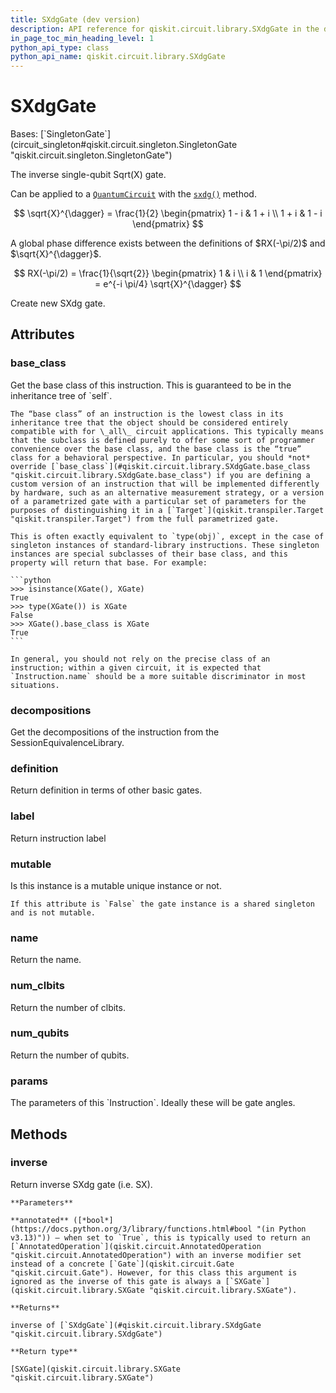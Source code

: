 ```yaml
---
title: SXdgGate (dev version)
description: API reference for qiskit.circuit.library.SXdgGate in the dev version of qiskit
in_page_toc_min_heading_level: 1
python_api_type: class
python_api_name: qiskit.circuit.library.SXdgGate
---
```


# SXdgGate

<Class id="qiskit.circuit.library.SXdgGate" isDedicatedPage={true} github="https://github.com/Qiskit/qiskit/tree/main/qiskit/circuit/library/standard_gates/sx.py#L142-L210" signature="qiskit.circuit.library.SXdgGate(*args, _force_mutable=False, **kwargs)" modifiers="class">
  Bases: [`SingletonGate`](circuit_singleton#qiskit.circuit.singleton.SingletonGate "qiskit.circuit.singleton.SingletonGate")

  The inverse single-qubit Sqrt(X) gate.

  Can be applied to a [`QuantumCircuit`](qiskit.circuit.QuantumCircuit "qiskit.circuit.QuantumCircuit") with the [`sxdg()`](qiskit.circuit.QuantumCircuit#sxdg "qiskit.circuit.QuantumCircuit.sxdg") method.

$$
\sqrt{X}^{\dagger} = \frac{1}{2} \begin{pmatrix}
1 - i & 1 + i \\
1 + i & 1 - i
\end{pmatrix}
$$

  <Admonition title="Note" type="note">
    A global phase difference exists between the definitions of $RX(-\pi/2)$ and $\sqrt{X}^{\dagger}$.

$$
RX(-\pi/2) = \frac{1}{\sqrt{2}} \begin{pmatrix}
1 & i \\
i & 1
\end{pmatrix}
= e^{-i \pi/4} \sqrt{X}^{\dagger}
$$
  </Admonition>

  Create new SXdg gate.

  ## Attributes

  ### base\_class

  <Attribute id="qiskit.circuit.library.SXdgGate.base_class">
    Get the base class of this instruction. This is guaranteed to be in the inheritance tree of `self`.

    The “base class” of an instruction is the lowest class in its inheritance tree that the object should be considered entirely compatible with for \_all\_ circuit applications. This typically means that the subclass is defined purely to offer some sort of programmer convenience over the base class, and the base class is the “true” class for a behavioral perspective. In particular, you should *not* override [`base_class`](#qiskit.circuit.library.SXdgGate.base_class "qiskit.circuit.library.SXdgGate.base_class") if you are defining a custom version of an instruction that will be implemented differently by hardware, such as an alternative measurement strategy, or a version of a parametrized gate with a particular set of parameters for the purposes of distinguishing it in a [`Target`](qiskit.transpiler.Target "qiskit.transpiler.Target") from the full parametrized gate.

    This is often exactly equivalent to `type(obj)`, except in the case of singleton instances of standard-library instructions. These singleton instances are special subclasses of their base class, and this property will return that base. For example:

    ```python
    >>> isinstance(XGate(), XGate)
    True
    >>> type(XGate()) is XGate
    False
    >>> XGate().base_class is XGate
    True
    ```

    In general, you should not rely on the precise class of an instruction; within a given circuit, it is expected that `Instruction.name` should be a more suitable discriminator in most situations.
  </Attribute>

  ### decompositions

  <Attribute id="qiskit.circuit.library.SXdgGate.decompositions">
    Get the decompositions of the instruction from the SessionEquivalenceLibrary.
  </Attribute>

  ### definition

  <Attribute id="qiskit.circuit.library.SXdgGate.definition">
    Return definition in terms of other basic gates.
  </Attribute>

  ### label

  <Attribute id="qiskit.circuit.library.SXdgGate.label">
    Return instruction label
  </Attribute>

  ### mutable

  <Attribute id="qiskit.circuit.library.SXdgGate.mutable">
    Is this instance is a mutable unique instance or not.

    If this attribute is `False` the gate instance is a shared singleton and is not mutable.
  </Attribute>

  ### name

  <Attribute id="qiskit.circuit.library.SXdgGate.name">
    Return the name.
  </Attribute>

  ### num\_clbits

  <Attribute id="qiskit.circuit.library.SXdgGate.num_clbits">
    Return the number of clbits.
  </Attribute>

  ### num\_qubits

  <Attribute id="qiskit.circuit.library.SXdgGate.num_qubits">
    Return the number of qubits.
  </Attribute>

  ### params

  <Attribute id="qiskit.circuit.library.SXdgGate.params">
    The parameters of this `Instruction`. Ideally these will be gate angles.
  </Attribute>

  ## Methods

  ### inverse

  <Function id="qiskit.circuit.library.SXdgGate.inverse" github="https://github.com/Qiskit/qiskit/tree/main/qiskit/circuit/library/standard_gates/sx.py#L195-L207" signature="inverse(annotated=False)">
    Return inverse SXdg gate (i.e. SX).

    **Parameters**

    **annotated** ([*bool*](https://docs.python.org/3/library/functions.html#bool "(in Python v3.13)")) – when set to `True`, this is typically used to return an [`AnnotatedOperation`](qiskit.circuit.AnnotatedOperation "qiskit.circuit.AnnotatedOperation") with an inverse modifier set instead of a concrete [`Gate`](qiskit.circuit.Gate "qiskit.circuit.Gate"). However, for this class this argument is ignored as the inverse of this gate is always a [`SXGate`](qiskit.circuit.library.SXGate "qiskit.circuit.library.SXGate").

    **Returns**

    inverse of [`SXdgGate`](#qiskit.circuit.library.SXdgGate "qiskit.circuit.library.SXdgGate")

    **Return type**

    [SXGate](qiskit.circuit.library.SXGate "qiskit.circuit.library.SXGate")
  </Function>
</Class>

